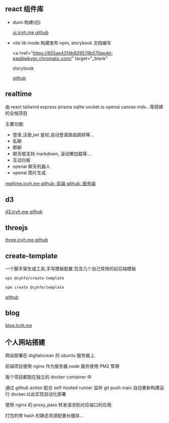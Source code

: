 ## react 组件库

- dumi 构建(旧)

  <a href="https://ui.icyh.me" target="_blank">
    ui.icyh.me
  </a>

  <a href="https://github.com/cyhfe/ui" target="_blank">
    github
  </a>

- vite lib mode 构建发布 npm, storybook 文档编写

  <a
    href="https://655ae4314b829579b570aedd-eaqjkwkvgc.chromatic.com/"
    target="_blank"
  >
    storybook
  </a>

  <a href="https://github.com/cyhfe/react-ui" target="_blank">
    github
  </a>

## realtime

由 react tailwind express prisma sqlite socket.io openai canvas mdx...等搭建的全栈项目

主要功能:

- 登录,注册,jwt 鉴权,自动登录路由跳转等...
- 私聊
- 群聊
- 聊天框支持 markdown, 滚动懒加载等...
- 互动白板
- openai 聊天机器人
- openai 图片生成

<a href="https://realtime.icyh.me" target="_blank">
  realtime.icyh.me
</a>

<a href="https://github.com/cyhfe/realtime" target="_blank">
  github: 前端
</a>

<a href="https://github.com/cyhfe/realtime-server" target="_blank">
  github: 服务端
</a>

## d3

<a href="https://d3.icyh.me" target="_blank">
  d3.icyh.me
</a>

<a href="https://github.com/cyhfe/d3" target="_blank">
  github
</a>

## threejs

<a href="https://three.icyh.me" target="_blank">
  three.icyh.me
</a>

<a href="https://github.com/cyhfe/threejs" target="_blank">
  github
</a>

## create-template

一个脚手架生成工具,手写模板配置.包含几个自己常用的前后端模板

```bash
npx @cyhfe/create-template

npm create @cyhfe/template
```

<a href="https://github.com/cyhfe/create-template" target="_blank">
  github
</a>

## blog

<a href="https://blog.icyh.me" target="_blank">
  blog.icyh.me
</a>

## 个人网站搭建

网站部署在 digitalocean 的 ubuntu 服务器上.

前端项目使用 nginx 作为服务器,node 服务使用 PM2 管理

每个项目都跑在独立的 docker container 中

通过 github action 配合 self-hosted runner 监听 git push main 自动重新构建运行 docker.以此实现自动化部署

使用 nginx 的 proxy_pass 转发请求到对应端口的应用.

打包的带 hash 的静态资源配置长缓存...
